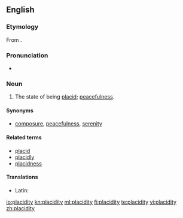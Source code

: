 ==English==

===Etymology===
From {{etyl|la}} {{term|placiditas|placiditās|mildness, placidity|lang=la}}.

===Pronunciation===
* {{a|US}} {{IPA|/pləˈsɪd.ə.ti/}}

===Noun===
{{en-noun|-}}

# The state of being [[placid]]; [[peacefulness]].

====Synonyms====
* {{sense|state of being placid}} [[composure]], [[peacefulness]], [[serenity]]

====Related terms====
* [[placid]]
* [[placidly]]
* [[placidness]]

====Translations====
{{trans-top|state of being placid}}
* Latin: {{t-|la|placiditas|f|alt=placiditās}}
{{trans-mid}}
{{trans-bottom}}

[[io:placidity]]
[[kn:placidity]]
[[ml:placidity]]
[[fi:placidity]]
[[te:placidity]]
[[vi:placidity]]
[[zh:placidity]]